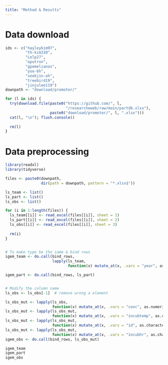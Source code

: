 ```yaml
---
title: "Method & Results"
---
```


# Data download

```r

ids <- c("hayleykim97",
         "th-kim310",
         "Lelp27",
         "aputron",
         "gpemelianov",
         "yoo-bh",
         "seokjin-oh",
         "treebird19",
         "jinjulee119")
downpath <- "download/promoter/" 

for (l in ids) {
  try(download.file(paste0("https://github.com/", l,
                           "/researcheweb/raw/main/partdb.xlsx"),
                    paste0("download/promoter/", l, ".xlsx")))
  cat(l, "\n"); flush.console()
  
  rm(l)
}

```


# Data preprocessing

```r
library(readxl)
library(tidyverse)

files <- paste0(downpath,
                dir(path = downpath, pattern = "*.xlsx$"))

ls_team <- list()
ls_part <- list()
ls_obs <- list()

for (i in 1:length(files)) {
  ls_team[[i]] <- read_excel(files[[i]], sheet = 1)
  ls_part[[i]] <- read_excel(files[[i]], sheet = 2)
  ls_obs[[i]] <- read_excel(files[[i]], sheet = 3)
  
  rm(i)
}


# To make type be the same & bind rows
igem_team <- do.call(bind_rows,
                     lapply(ls_team,
                            function(x) mutate_at(x, .vars = "year", as.character)))

igem_part <- do.call(bind_rows, ls_part)


# Modify the column name
ls_obs <- ls_obs[-1]  # remove wrong a element

ls_obs_mut <- lapply(ls_obs,
                     function(x) mutate_at(x, .vars = "conc", as.numeric))
ls_obs_mut <- lapply(ls_obs_mut,
                     function(x) mutate_at(x, .vars = "incubtemp", as.character))
ls_obs_mut <- lapply(ls_obs_mut,
                     function(x) mutate_at(x, .vars = "id", as.character))
ls_obs_mut <- lapply(ls_obs_mut,
                     function(x) mutate_at(x, .vars = "incubhr", as.character))
igem_obs <- do.call(bind_rows, ls_obs_mut)

```

```r
igem_team
igem_part
igem_obs
```

